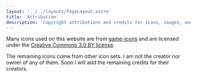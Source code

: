 ```yaml
---
layout: '../../layouts/PageLayout.astro'
title: 'Attribution'
description: 'Copyright attributions and credits for icons, images, and other resources used on this website'
---
```


Many icons used on this website are from [game-icons](https://github.com/game-icons/icons) and are licensed under the [Creative Commons 3.0 BY license](https://creativecommons.org/licenses/by/3.0/deed.en). 

The remaining icons come from other icon sets. I am not the creator nor owner of any of them. Soon I will add the remaining credits for their creators.
